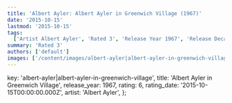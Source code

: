```yaml
---
title: 'Albert Ayler: Albert Ayler in Greenwich Village (1967)'
date: '2015-10-15'
lastmod: '2015-10-15'
tags:
  ['Artist Albert Ayler', 'Rated 3', 'Release Year 1967', 'Release Decade 1960']
summary: 'Rated 3'
authors: ['default']
images: ['/content/images/albert-ayler|albert-ayler-in-greenwich-village.jpg']
---
```


  key: 'albert-ayler|albert-ayler-in-greenwich-village',
  title: 'Albert Ayler in Greenwich Village',
  release_year: 1967,
  rating: 6,
  rating_date: '2015-10-15T00:00:00.000Z',
  artist: 'Albert Ayler',
};

<MusicRating data={data} />
